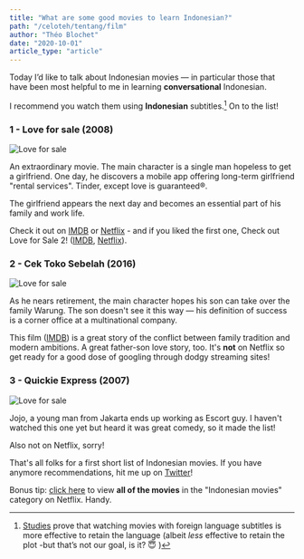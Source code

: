 ```yaml
---
title: "What are some good movies to learn Indonesian?"
path: "/celoteh/tentang/film"
author: "Théo Blochet"
date: "2020-10-01"
article_type: "article"
---
```


Today I’d like to talk about Indonesian movies — in particular those that have been most helpful to me in learning **conversational** Indonesian.

I recommend you watch them using **Indonesian** subtitles.[^1] On to the list!

### 1 - Love for sale (2008)

![Love for sale ][image-1]

An extraordinary movie. The main character is a single man hopeless to get a girlfriend. One day, he discovers a mobile app offering long-term girlfriend "rental services". Tinder, except love is guaranteed®.

The girlfriend appears the next day and becomes an essential part of his family and work life.

Check it out on [IMDB](https://www.imdb.com/title/tt1172996/) or [Netflix](https://www.netflix.com/title/81016338) - and if you liked the first one, Check out Love for Sale 2! ([IMDB](https://www.imdb.com/title/tt10643938/), [Netflix](https://www.netflix.com/title/81231382)).

### 2 - Cek Toko Sebelah (2016)

![Love for sale ][image-2]

As he nears retirement, the main character hopes his son can take over the family Warung. The son doesn't see it this way — his definition of success is a corner office at a multinational company.

This film ([IMDB](https://www.imdb.com/title/tt6366854/)) is a great story of the conflict between family tradition and modern ambitions. A great father-son love story, too. It's **not** on Netflix so get ready for a good dose of googling through dodgy streaming sites!

### 3 - Quickie Express (2007)

![Love for sale ][image-3]

Jojo, a young man from Jakarta ends up working as Escort guy. I haven't watched this one yet but heard it was great comedy, so it made the list!

Also not on Netflix, sorry!

That's all folks for a first short list of Indonesian movies. If you have anymore recommendations, hit me up on [Twitter](https://www.twitter.com/celotehbahasa)!

Bonus tip: [click here](https://www.netflix.com/browse/genre/2867320) to view **all of the movies** in the "Indonesian movies" category on Netflix. Handy.

[^1]: [Studies](https://www.ncbi.nlm.nih.gov/pmc/articles/PMC4927148/) prove that watching movies with foreign language subtitles is more effective to retain the language (albeit _less_ effective to retain the plot -but that’s not our goal, is it? 😇 )

[image-1]: ../images/love_for_sale.jpg
[image-2]: ../images/cek_toko_sebelah.jpg
[image-3]: ../images/quickie_express.jpg
